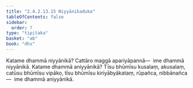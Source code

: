 ```yaml
---
title: "2.4.2.13.15 Niyyānikaduka"
tableOfContents: false
sidebar:
  order: 7
type: "tipitaka"
basket: "ab"
book: "dhs"
---
```



<DynamicBreadcrumb />

<Division number="1609" book="dhs">

<Paragraph number="2320" book="dhs">
Katame dhammā niyyānikā? Cattāro maggā apariyāpannā—  ime dhammā niyyānikā.
</Paragraph>

</Division>
<Division number="1610" book="dhs">

<Paragraph number="2321" book="dhs">
Katame dhammā aniyyānikā? Tīsu bhūmīsu kusalaṃ, akusalaṃ, catūsu bhūmīsu vipāko, tīsu bhūmīsu kiriyābyākataṃ, rūpañca, nibbānañca—  ime dhammā aniyyānikā.
</Paragraph>
</Division>